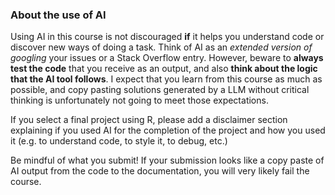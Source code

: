 ### About the use of AI {#sec-ai}

Using AI in this course is not discouraged **if** it helps you understand code or discover new ways of doing a task.
Think of AI as an *extended version of googling* your issues or a Stack Overflow entry.
However, beware to **always test the code** that you receive as an output, and also **think about the logic that the AI tool follows**.
I expect that you learn from this course as much as possible, and copy pasting solutions generated by a LLM without critical thinking is unfortunately not going to meet those expectations.

::: {.callout-warning}
If you select a final project using R, please add a disclaimer section explaining if you used AI for the completion of the project and how you used it (e.g. to understand code, to style it, to debug, etc.)

Be mindful of what you submit! If your submission looks like a copy paste of AI output from the code to the documentation, you will very likely fail the course.
:::
